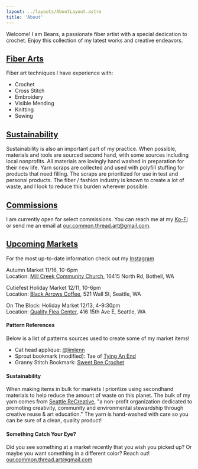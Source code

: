 ```yaml
---
layout: ../layouts/AboutLayout.astro
title: 'About'
---
```



Welcome! I am Beans, a passionate fiber artist with a special dedication
to crochet. Enjoy this collection of my latest works and creative endeavors.

## <u>Fiber Arts</u>

Fiber art techniques I have experience with:

- Crochet
- Cross Stitch
- Embroidery
- Visible Mending
- Knitting
- Sewing

## <u>Sustainability</u>

Sustainability is also an important part of my practice. When possible, materials and tools are sourced second hand, with some sources including local nonprofits. All materials are lovingly hand washed in preparation for their new life. Yarn scraps are collected and used with polyfill stuffing for products that need filling. The scraps are prioritized for use in test and personal products. The fiber / fashion industry is known to create a lot of waste, and I look to reduce this burden wherever possible.

## <u>Commissions</u>

I am currently open for select commissions. You can reach me at my <a href="https://ko-fi.com/ourcommonthread" target="_blank">Ko-Fi<Icon class="size-3 align-super" name='mdi:external-link' /></a> or send me an email at our.common.thread.art@gmail.com.

## <u>Upcoming Markets</u>

For the most up-to-date information check out my <a href="https://www.instagram.com/our.common.thread/" rel="nofollow">Instagram <Icon class="size-3 align-super" name='mdi:external-link' /></a>

Autumn Market 11/16, 10-6pm <br/>
Location: <a href="https://www.google.com/maps/place/Mill+Creek+Community+Church/@47.8482689,-122.2349224,15z/data=!4m6!3m5!1s0x549005c3e5588061:0xe3c6b136a52d9ac2!8m2!3d47.8482689!4d-122.2349224!16s%2Fg%2F1tfzx5k2?entry=ttu&g_ep=EgoyMDI0MTExMy4xIKXMDSoASAFQAw%3D%3D" rel="nofollow">Mill Creek Community Church<Icon class="size-3 align-super" name='mdi:external-link' /></a>, 16415 North Rd, Bothell, WA


Cutiefest Holiday Market 12/11, 10-6pm <br/>
Location: <a href="https://www.google.com/maps/place/Black+Arrows+Coffee+%7C+Seattle/@47.6170699,-122.3832615,13z/data=!4m10!1m2!2m1!1sblack+arrows+coffee!3m6!1s0x5490157c48325bcd:0x335391b47690e233!8m2!3d47.6170699!4d-122.344442!15sChNibGFjayBhcnJvd3MgY29mZmVlWhUiE2JsYWNrIGFycm93cyBjb2ZmZWWSAQtjb2ZmZWVfc2hvcOABAA!16s%2Fg%2F11vj69144m?entry=ttu&g_ep=EgoyMDI0MTExMy4xIKXMDSoASAFQAw%3D%3D" rel="nofollow">Black Arrows Coffee<Icon class="size-3 align-super" name='mdi:external-link' /></a>, 521 Wall St, Seattle, WA


On The Block: Holiday Market 12/13, 4-9:30pm <br/>
Location: <a href="https://www.google.com/maps/place/Quality+Flea+Center/@47.6227259,-122.3169163,17z/data=!3m1!4b1!4m6!3m5!1s0x5490158f5f9432a1:0x5bab91fb5d22fdc7!8m2!3d47.6227224!4d-122.3123029!16s%2Fg%2F11y7cd8swm?entry=ttu&g_ep=EgoyMDI0MTExMy4xIKXMDSoASAFQAw%3D%3D" rel="nofollow">Quality Flea Center<Icon class="size-3 align-super" name='mdi:external-link' /></a>, 416 15th Ave E, Seattle, WA

#### Pattern References

Below is a list of patterns sources used to create some of my market items!

- Cat head applique: <a target="_blank" rel="nofollow|noreferrer|external" href="https://www.instagram.com/limlenn">@limlenn<Icon class="size-3 align-super" name='mdi:external-link' /></a>
- Sprout bookmark (modified): Tae of <a rel="nofollow noreferrer external" target="_blank" href="https://www.tyinganend.com">Tying An End<Icon class="size-3 align-super" name='mdi:external-link' /></a>
- Granny Stitch Bookmark: <a rel="nofollow noreferrer external" target="_blank" href="https://sweetbeecrochet.com/granny-stitch-bookmark/">Sweet Bee Crochet<Icon class="size-3 align-super" name='mdi:external-link' /></a>

#### Sustainability

When making items in bulk for markets I prioritize using secondhand materials to help reduce the amount of waste on this planet. The bulk of my yarn comes from <a target="_blank" href="https://www.seattlerecreative.org">Seattle ReCreative<Icon class="size-3 align-super" name='mdi:external-link' /></a>, "a non-profit organization dedicated to promoting creativity, community and environmental stewardship through creative reuse & art education." The yarn is hand-washed with care so you can be sure of a clean, quality product!

#### Something Catch Your Eye?

Did you see something at a market recently that you wish you picked up? Or maybe you want something in a different color? Reach out! our.common.thread.art@gmail.com
